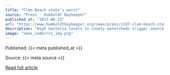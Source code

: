 ```yaml
---
title: "Clam Beach state’s worst"
source: "Press - Humboldt Baykeeper"
published_at: "2017-06-23"
url: "https://www.humboldtbaykeeper.org/news/press/1187-clam-beach-states-worst"
description: "High bacteria levels in county watersheds trigger search for cause&nbsp;6/17/17Every year environmental scientists for Humboldt County take samples from the mouth of Strawberry Creek where freshwater meets saltwater on Clam Beach. For the last four years, the beach has made an environmental group’s “Beach Bummer list,” but this year it’s the most polluted beach on the annual report.Karen Vu, data analyst for Santa Monica-based Heal The Bay, said her organization receives data from the whole West Coast and that its annual beach report covers all the data collected over the last year.Vu said high amounts of bacteria could be potentially harmful to swimmers, who she cautioned to be mindful when going into riverways, because poor water quality can lead to infections and if consumed can cause intestinal problems.In the last three years, Clam Beach dropped in ratings from an “A” rating in 2013 to an “F” rating this year."
image: "news_code/rss_img.png"
---
```



  Published: {{< meta published_at >}}
  

  Source: {{< meta source >}}
  

  [Read full article]({{< meta url >}})
  

